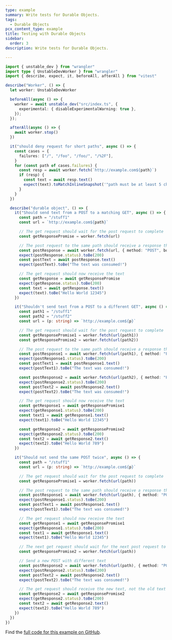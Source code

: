 ```yaml
---
type: example
summary: Write tests for Durable Objects.
tags:
  - Durable Objects
pcx_content_type: example
title: Testing with Durable Objects
sidebar:
  order: 3
description: Write tests for Durable Objects.

---
```


```ts
import { unstable_dev } from "wrangler"
import type { UnstableDevWorker } from "wrangler"
import { describe, expect, it, beforeAll, afterAll } from "vitest"

describe("Worker", () => {
  let worker: UnstableDevWorker

  beforeAll(async () => {
    worker = await unstable_dev("src/index.ts", {
      experimental: { disableExperimentalWarning: true },
    });
  });

  afterAll(async () => {
    await worker.stop()
  })

  it("should deny request for short paths", async () => {
    const cases = {
      failures: ["/", "/foo", "/foo/", "/%2F"],
    }
    for (const path of cases.failures) {
      const resp = await worker.fetch(`http://example.com${path}`)
      if (resp) {
        const text = await resp.text()
        expect(text).toMatchInlineSnapshot('"path must be at least 5 characters"')
      }
    }
  })

  describe("durable object", () => {
    it("Should send text from a POST to a matching GET", async () => {
      const path = "/stuff1"
      const url = `http://example.com${path}`

      // The get request should wait for the post request to complete
      const getResponsePromise = worker.fetch(url)

      // The post request to the same path should receive a response that the text was consumed
      const postResponse = await worker.fetch(url, { method: "POST", body: "Hello World 12345" })
      expect(postResponse.status).toBe(200)
      const postText = await postResponse.text()
      expect(postText).toBe("The text was consumed!")

      // The get request should now receive the text
      const getResponse = await getResponsePromise
      expect(getResponse.status).toBe(200)
      const text = await getResponse.text()
      expect(text).toBe("Hello World 12345")
    })

    it("Shouldn't send text from a POST to a different GET", async () => {
      const path1 = "/stuff1"
      const path2 = "/stuff2"
      const url = (p: string) => `http://example.com${p}`

      // The get request should wait for the post request to complete
      const getResponsePromise1 = worker.fetch(url(path1))
      const getResponsePromise2 = worker.fetch(url(path2))

      // The post request to the same path should receive a response that the text was consumed
      const postResponse1 = await worker.fetch(url(path1), { method: "POST", body: "Hello World 12345" })
      expect(postResponse1.status).toBe(200)
      const postText1 = await postResponse1.text()
      expect(postText1).toBe("The text was consumed!")

      const postResponse2 = await worker.fetch(url(path2), { method: "POST", body: "Hello World 789" })
      expect(postResponse2.status).toBe(200)
      const postText2 = await postResponse2.text()
      expect(postText2).toBe("The text was consumed!")

      // The get request should now receive the text
      const getResponse1 = await getResponsePromise1
      expect(getResponse1.status).toBe(200)
      const text1 = await getResponse1.text()
      expect(text1).toBe("Hello World 12345")

      const getResponse2 = await getResponsePromise2
      expect(getResponse2.status).toBe(200)
      const text2 = await getResponse2.text()
      expect(text2).toBe("Hello World 789")
    })

    it("Should not send the same POST twice", async () => {
      const path = "/stuff1"
      const url = (p: string) => `http://example.com${p}`

      // The get request should wait for the post request to complete
      const getResponsePromise1 = worker.fetch(url(path))

      // The post request to the same path should receive a response that the text was consumed
      const postResponse1 = await worker.fetch(url(path), { method: "POST", body: "Hello World 12345" })
      expect(postResponse1.status).toBe(200)
      const postText1 = await postResponse1.text()
      expect(postText1).toBe("The text was consumed!")

      // The get request should now receive the text
      const getResponse1 = await getResponsePromise1
      expect(getResponse1.status).toBe(200)
      const text1 = await getResponse1.text()
      expect(text1).toBe("Hello World 12345")

      // The next get request should wait for the next post request to complete
      const getResponsePromise2 = worker.fetch(url(path))

      // Send a new POST with different text
      const postResponse2 = await worker.fetch(url(path), { method: "POST", body: "Hello World 789" })
      expect(postResponse2.status).toBe(200)
      const postText2 = await postResponse2.text()
      expect(postText2).toBe("The text was consumed!")

      // The get request should receive the new text, not the old text
      const getResponse2 = await getResponsePromise2
      expect(getResponse2.status).toBe(200)
      const text2 = await getResponse2.text()
      expect(text2).toBe("Hello World 789")
    })
  })
})
```

Find the [full code for this example on GitHub](https://github.com/jahands/do-demo).
